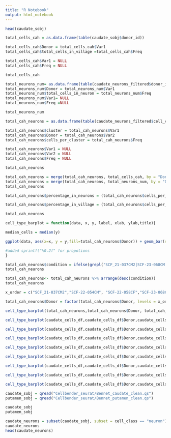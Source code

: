 ```yaml
---
title: "R Notebook"
output: html_notebook
---
```


```r
head(caudate_sobj)
```

```r
total_cells_cah = as.data.frame(table(caudate_sobj$donor_id))

total_cells_cah$Donor = total_cells_cah$Var1
total_cells_cah$total_cells_in_village =total_cells_cah$Freq

total_cells_cah$Var1 = NULL
total_cells_cah$Freq = NULL

total_cells_cah
```


```r
total_neurons_num= as.data.frame(table(caudate_neurons_filtered$donor_id))
total_neurons_num$Donor = total_neurons_num$Var1 
total_neurons_num$total_cells_in_neuron = total_neurons_num$Freq 
total_neurons_num$Var1= NULL
total_neurons_num$Freq =NULL

total_neurons_num
```


```r
total_cah_neurons = as.data.frame(table(caudate_neurons_filtered$cell_class, caudate_neurons_filtered$donor_id))

total_cah_neurons$cluster = total_cah_neurons$Var1
total_cah_neurons$Donor = total_cah_neurons$Var2
total_cah_neurons$cells_per_cluster = total_cah_neurons$Freq

total_cah_neurons$Var1 = NULL
total_cah_neurons$Var2 = NULL
total_cah_neurons$Freq = NULL

total_cah_neurons
```
```r
total_cah_neurons = merge(total_cah_neurons, total_cells_cah, by = "Donor")
total_cah_neurons = merge(total_cah_neurons, total_neurons_num, by = "Donor")
total_cah_neurons
```

```r
total_cah_neurons$percentage_in_neurons = (total_cah_neurons$cells_per_cluster/total_cah_neurons$total_cells_in_neuron) *100

total_cah_neurons$percentage_in_village = (total_cah_neurons$cells_per_cluster/total_cah_neurons$total_cells_in_village) *100

total_cah_neurons
```



```r
cell_type_barplot = function(data, x, y, label, xlab, ylab,title){

median_cells = median(y)

ggplot(data, aes(x=x, y = y,fill=total_cah_neurons$Donor)) + geom_bar(stat = "identity")+ geom_text(aes(label = label), vjust = -0.3, color = "black", size = 3) + xlab(xlab) + ylab(ylab) + theme(axis.text.x = element_text(angle = 45, hjust = 1))+ labs(fill = "Donor") + geom_hline(yintercept = median_cells, linetype = "dashed", color = "black") + ggtitle(label = title, subtitle = paste("Median: ", sprintf("%0.2f",median_cells))) +geom_vline(xintercept =  4.5, linetype = "solid", color = "black")

#added sprintf("%0.2f" for propotions
}
```


```r
total_cah_neurons$condition = ifelse(grepl("SCF_21-037CM2|SCF-23-068CM|SCF-22-058CF|SCF-22-054CM", total_cah_neurons$Donor), "control", "XDP")
total_cah_neurons

total_cah_neurons<- total_cah_neurons %>% arrange(desc(condition))
total_cah_neurons
```

```r
x_order = c("SCF_21-037CM2","SCF-22-054CM", "SCF-22-058CF","SCF-23-068CM","PCMC-16-011","PCMC-16-012", "SCF-18-003", "SCF-18-004", "SCF-18-006", "SCF-19-009", "SCF-19-014",  "SCF-19-018", "SCF-20-023", "SCF_20-024", "SCF-20-025", "SCF-21-030", "SCF_22-043")

total_cah_neurons$Donor = factor(total_cah_neurons$Donor, levels = x_order)
```


```r
cell_type_barplot(total_cah_neurons,total_cah_neurons$Donor, total_cah_neurons$cluster, caudate_cells_df$astrocyte_cells, "Donors from Caudate Village", "Number of Astrocytes Cells","Astrocytes")
```


```r
cell_type_barplot(caudate_cells_df,caudate_cells_df$Donor,caudate_cells_df$endothelial_cells, caudate_cells_df$endothelial_cells, "Donors from Caudate Village", "Number of Endothelial Cells", "Endothelial")

cell_type_barplot(caudate_cells_df,caudate_cells_df$Donor,caudate_cells_df$ependymal_cells, caudate_cells_df$ependymal_cells, "Donors from Caudate Village", "Number of Ependymal Cells", "Ependymal")

cell_type_barplot(caudate_cells_df,caudate_cells_df$Donor,caudate_cells_df$immune_cells, caudate_cells_df$immune_cells, "Donors from Caudate Village", "Number of Immune Cells", "Immune")

cell_type_barplot(caudate_cells_df,caudate_cells_df$Donor,caudate_cells_df$interneuron_cells, caudate_cells_df$interneuron_cells, "Donors from Caudate Village", "Number of Interneuron Cells", "Interneuron")

cell_type_barplot(caudate_cells_df,caudate_cells_df$Donor,caudate_cells_df$microglia_cells, caudate_cells_df$microglia_cells, "Donors from Caudate Village", "Number of Microglia Cells", "Microglia")

cell_type_barplot(caudate_cells_df,caudate_cells_df$Donor,caudate_cells_df$oligo_cells, caudate_cells_df$oligo_cells, "Donors from Caudate Village", "Number of Oligo Cells", "Oligo")

cell_type_barplot(caudate_cells_df,caudate_cells_df$Donor,caudate_cells_df$opc_cells, caudate_cells_df$opc_cells, "Donors from Caudate Village", "Number of OPC Cells", "OPC")

cell_type_barplot(caudate_cells_df,caudate_cells_df$Donor,caudate_cells_df$SPN_cells, caudate_cells_df$SPN_cells, "Donors from Caudate Village", "Number of SPN Cells", "SPN")
```




```r
caudate_sobj = qread("Cellbender_seurat/Bennet_caudate_clean.qs")
putamen_sobj = qread("Cellbender_seurat/Bennet_putamen_clean.qs")

caudate_sobj
putamen_sobj
```


```r
caudate_neurons = subset(caudate_sobj, subset = cell_class == "neuron")
caudate_neurons
head(caudate_neurons)
```


